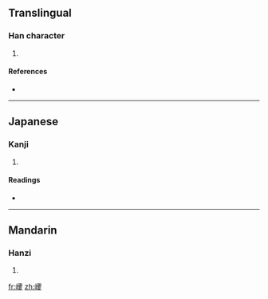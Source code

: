 ==Translingual==

===Han character===
{{Han char|rn=46|rad=山|as=19|sn=22|four=|canj=山一金水 (UMCE)}}

# {{defn|Han|sort=山19}}

====References====
* {{Han ref|kx=0322.340|dkj=08636|dj=0623.060|hdz=10808.030|uh=5DCE|ud=24014}}

----

==Japanese==

===Kanji===
{{ja-kanji|grade=|rs=山19}}

# {{defn|Japanese}}

====Readings====
* {{ja-readings|on=[[どう]] (dō)|kun=}}

----

==Mandarin==

===Hanzi===
{{cmn-hanzi|pin=[[kūn]] ([[kun1]]), [[náo]] ([[nao2]])|wg=k'un<sup>1</sup>, nao<sup>2</sup>}}

# {{defn|Mandarin}}

[[fr:巎]]
[[zh:巎]]